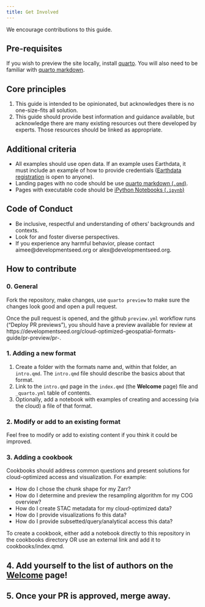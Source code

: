 ```yaml
---
title: Get Involved
---
```


We encourage contributions to this guide. 

## Pre-requisites

If you wish to preview the site locally, install [quarto](https://quarto.org/). You will also need to be familiar with [quarto markdown](https://quarto.org/docs/authoring/markdown-basics.html).

## Core principles

1. This guide is intended to be opinionated, but acknowledges there is no one-size-fits all solution.
2. This guide should provide best information and guidance available, but acknowledge there are many existing resources out there developed by experts. Those resources should be linked as appropriate.

## Additional criteria

* All examples should use open data. If an example uses Earthdata, it must include an example of how to provide credentials ([Earthdata registration](https://urs.earthdata.nasa.gov/users/new) is open to anyone).
* Landing pages with no code should be use [quarto markdown (`.qmd`)](https://quarto.org/docs/authoring/markdown-basics.html).
* Pages with executable code should be [iPython Notebooks (`.ipynb`)](https://ipython.org/notebook.html)

## Code of Conduct

* Be inclusive, respectful and understanding of others' backgrounds and contexts.
* Look for and foster diverse perspectives.
* If you experience any harmful behavior, please contact aimee@developmentseed.org or alex@developmentseed.org.

## How to contribute

### 0. General

Fork the repository, make changes, use `quarto preview` to make sure the changes look good and open a pull request.

Once the pull request is opened, and the github `preview.yml` workflow runs ("Deploy PR previews"), you should have a preview available for review at https://developmentseed.org/cloud-optimized-geospatial-formats-guide/pr-preview/pr-<YOUR-PR-NUMBER-HERE>.

### 1. Adding a new format

1. Create a folder with the formats name and, within that folder, an `intro.qmd`. The `intro.qmd` file should describe the basics about that format.
2. Link to the `intro.qmd` page in the `index.qmd` (the **Welcome** page) file and `_quarto.yml` table of contents.
3. Optionally, add a notebook with examples of creating and accessing (via the cloud) a file of that format.

### 2. Modify or add to an existing format

Feel free to modify or add to existing content if you think it could be improved.

### 3. Adding a cookbook

Cookbooks should address common questions and present solutions for cloud-optimized access and visualization. For example:

* How do I chose the chunk shape for my Zarr?
* How do I determine and preview the resampling algorithm for my COG overview?
* How do I create STAC metadata for my cloud-optimized data?
* How do I provide visualizations fo this data?
* How do I provide subsetted/query/analytical access this data?

To create a cookbook, either add a notebook directly to this repository in the cookbooks directory OR use an external link and add it to cookbooks/index.qmd.

## 4. Add yourself to the list of authors on the [Welcome](./index.qmd#authors) page!

## 5. Once your PR is approved, merge away.
